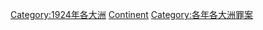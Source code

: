 {{container category}}

[[Category:1924年各大洲|Category:1924年各大洲]]
[[Category:1924年罪案|Continent]]
[[Category:各年各大洲罪案|Category:各年各大洲罪案]]